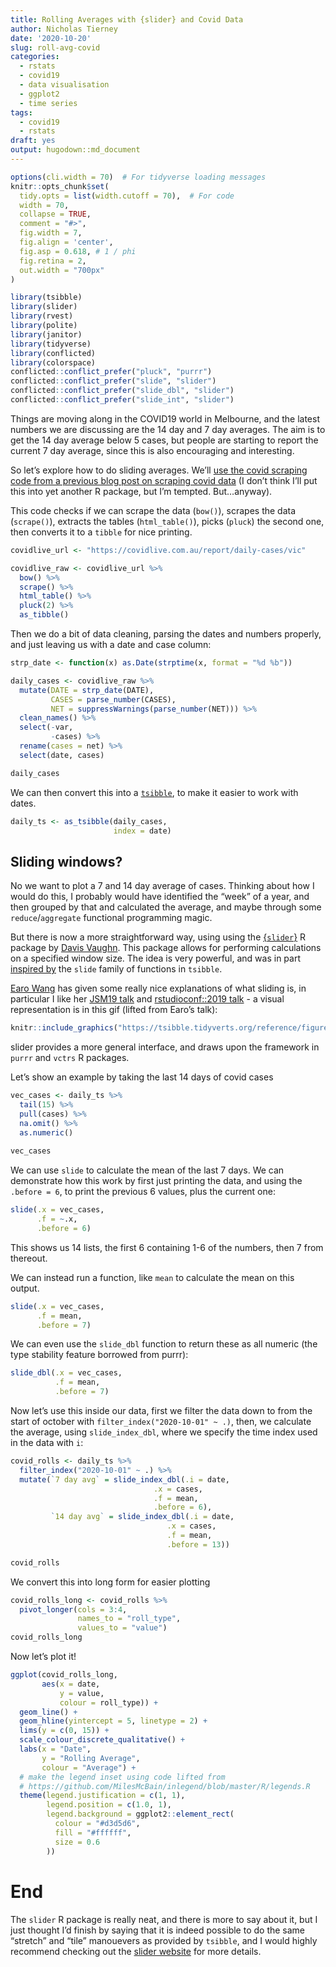 ```yaml
---
title: Rolling Averages with {slider} and Covid Data
author: Nicholas Tierney
date: '2020-10-20'
slug: roll-avg-covid
categories:
  - rstats
  - covid19
  - data visualisation
  - ggplot2
  - time series
tags:
  - covid19
  - rstats
draft: yes
output: hugodown::md_document
---
```


```r
options(cli.width = 70)  # For tidyverse loading messages
knitr::opts_chunk$set(
  tidy.opts = list(width.cutoff = 70),  # For code
  width = 70,
  collapse = TRUE, 
  comment = "#>", 
  fig.width = 7, 
  fig.align = 'center',
  fig.asp = 0.618, # 1 / phi
  fig.retina = 2,
  out.width = "700px"
)
```

```r
library(tsibble)
library(slider)
library(rvest)
library(polite)
library(janitor)
library(tidyverse)
library(conflicted)
library(colorspace)
conflicted::conflict_prefer("pluck", "purrr")
conflicted::conflict_prefer("slide", "slider")
conflicted::conflict_prefer("slide_dbl", "slider")
conflicted::conflict_prefer("slide_int", "slider")
```

Things are moving along in the COVID19 world in Melbourne, and the latest numbers we are discussing are the 14 day and 7 day averages. The aim is to get the 14 day average below 5 cases, but people are starting to report the current 7 day average, since this is also encouraging and interesting.

So let's explore how to do sliding averages. We'll [use the covid scraping code from a previous blog post on scraping covid data](https://www.njtierney.com/post/2020/10/11/times-scales-covid/) (I don't think I'll put this into yet another R package, but I'm tempted. But...anyway).

This code checks if we can scrape the data (`bow()`), scrapes the data (`scrape()`), extracts the tables (`html_table()`), picks (`pluck`) the second one, then converts it to a `tibble` for nice printing.

```r
covidlive_url <- "https://covidlive.com.au/report/daily-cases/vic"

covidlive_raw <- covidlive_url %>% 
  bow() %>% 
  scrape() %>% 
  html_table() %>% 
  pluck(2) %>% 
  as_tibble()
```

Then we do a bit of data cleaning, parsing the dates and numbers properly, and just leaving us with a date and case column:

```r

strp_date <- function(x) as.Date(strptime(x, format = "%d %b"))

daily_cases <- covidlive_raw %>% 
  mutate(DATE = strp_date(DATE),
         CASES = parse_number(CASES),
         NET = suppressWarnings(parse_number(NET))) %>% 
  clean_names() %>% 
  select(-var,
         -cases) %>% 
  rename(cases = net) %>% 
  select(date, cases)

daily_cases
```

We can then convert this into a [`tsibble`](https://github.com/tidyverts/tsibble), to make it easier to work with dates.

```r
daily_ts <- as_tsibble(daily_cases,
                       index = date)
```

## Sliding windows?

No we want to plot a 7 and 14 day average of cases. Thinking about how I would do this, I probably would have identified the "week" of a year, and then grouped by that and calculated the average, and maybe through some `reduce`/`aggregate` functional programming magic.

But there is now a more straightforward way, using using the [{`slider`}](https://davisvaughan.github.io/slider/) R package by [Davis Vaughn](https://github.com/DavisVaughan). This package allows for performing calculations on a specified window size. The idea is very powerful, and was in part [inspired by](https://github.com/DavisVaughan/slider#inspiration) the `slide` family of functions in `tsibble`. 

[Earo Wang](https://earo.me/) has given some really nice explanations of what sliding is, in particular I like her [JSM19 talk](https://slides.earo.me/jsm19/#23) and [rstudioconf::2019 talk](https://slides.earo.me/rstudioconf19/#15) - a visual representation is in this gif (lifted from Earo's talk):

```r
knitr::include_graphics("https://tsibble.tidyverts.org/reference/figures/animate-1.gif")
```

slider provides a more general interface, and draws upon the framework in `purrr` and `vctrs` R packages. 

Let's show an example by taking the last 14 days of covid cases

```r
vec_cases <- daily_ts %>% 
  tail(15) %>% 
  pull(cases) %>% 
  na.omit() %>% 
  as.numeric()
  
vec_cases
```

We can use `slide` to calculate the mean of the last 7 days. We can demonstrate how this work by first just printing the data, and using the `.before = 6`, to print the previous 6 values, plus the current one:

```r
slide(.x = vec_cases, 
      .f = ~.x,
      .before = 6)
```

This shows us 14 lists, the first 6 containing 1-6 of the numbers, then 7 from thereout.

We can instead run a function, like `mean` to calculate the mean on this output. 

```r
slide(.x = vec_cases,
      .f = mean,
      .before = 7)
```

We can even use the `slide_dbl` function to return these as all numeric (the type stability feature borrowed from purrr):

```r
slide_dbl(.x = vec_cases,
          .f = mean,
          .before = 7)
```

Now let's use this inside our data, first we filter the data down to from the start of october with `filter_index("2020-10-01" ~ .)`, then, we calculate the average, using `slide_index_dbl`, where we specify the time index used in the data with `i`:

```r
covid_rolls <- daily_ts %>% 
  filter_index("2020-10-01" ~ .) %>% 
  mutate(`7 day avg` = slide_index_dbl(.i = date,
                                .x = cases,
                                .f = mean,
                                .before = 6),
         `14 day avg` = slide_index_dbl(.i = date,
                                   .x = cases,
                                   .f = mean,
                                   .before = 13))

covid_rolls
```

We convert this into long form for easier plotting

```r
covid_rolls_long <- covid_rolls %>% 
  pivot_longer(cols = 3:4,
               names_to = "roll_type",
               values_to = "value")
covid_rolls_long
```

Now let's plot it!

```r
ggplot(covid_rolls_long,
       aes(x = date,
           y = value,
           colour = roll_type)) + 
  geom_line() +
  geom_hline(yintercept = 5, linetype = 2) + 
  lims(y = c(0, 15)) +
  scale_colour_discrete_qualitative() +
  labs(x = "Date",
       y = "Rolling Average",
       colour = "Average") +
  # make the legend inset using code lifted from 
  # https://github.com/MilesMcBain/inlegend/blob/master/R/legends.R
  theme(legend.justification = c(1, 1),
        legend.position = c(1.0, 1),
        legend.background = ggplot2::element_rect(
          colour = "#d3d5d6",
          fill = "#ffffff",
          size = 0.6
        ))

```

# End

The `slider` R package is really neat, and there is more to say about it, but I just thought I'd finish by saying that it is indeed possible to do the same "stretch" and "tile" manouevers as provided by `tsibble`, and I would highly recommend checking out the [slider website](https://davisvaughan.github.io/slider/) for more details.
